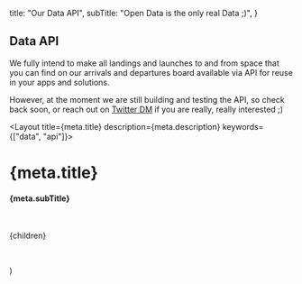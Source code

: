 
  title: "Our Data API",
  subTitle: "Open Data is the only real Data ;)",
}

## Data API

We fully intend to make all landings and launches to and from space that you can find on our
arrivals and departures board available via API for reuse in your apps and solutions.

However, at the moment we are still building and testing the API, so check back soon, or reach out
on [Twitter DM](https://twitter.com/messages/compose?recipient_id=1358400277964083204) if you are
really, really interested ;)

  <Layout title={meta.title} description={meta.description} keywords={["data", "api"]}>
    <h1>{meta.title}</h1>
    <h4>{meta.subTitle}</h4>
    <p>&nbsp;</p>
    {children}
    <p>&nbsp;</p>
  </Layout>
)
